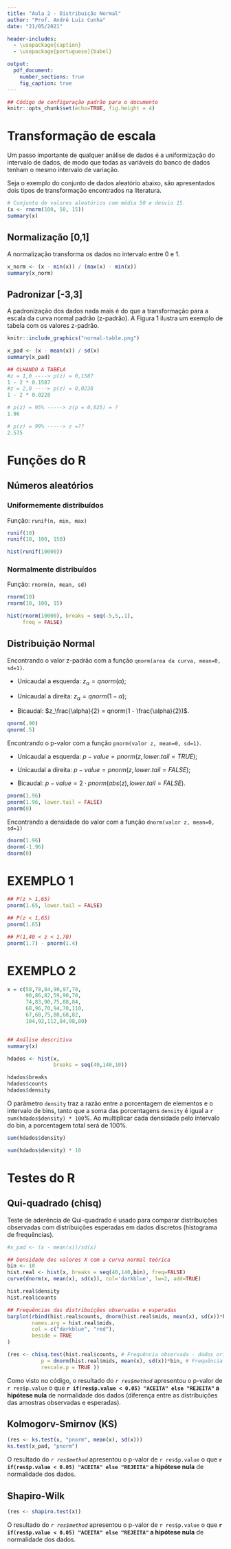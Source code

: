 ```yaml
---
title: "Aula 2 - Distribuição Normal"
author: "Prof. André Luiz Cunha"
date: "21/05/2021"

header-includes:
  - \usepackage{caption}
  - \usepackage[portuguese]{babel}

output:
  pdf_document:
    number_sections: true
    fig_caption: true
---
```


```r
## Código de configuração padrão para o documento
knitr::opts_chunk$set(echo=TRUE, fig.height = 4)

```


# Transformação de escala
  Um passo importante de qualquer análise de dados é a uniformização do intervalo de dados, 
  de modo que todas as variáveis do banco de dados tenham o mesmo intervalo de variação. 

  Seja o exemplo do conjunto de dados aleatório abaixo, são apresentados dois tipos de
  transformação encontrados na literatura.

```r
# Conjunto de valores aleatórios com média 50 e desvio 15.
(x <- rnorm(100, 50, 15))
summary(x)

```


## Normalização [0,1]

  A normalização transforma os dados no intervalo entre 0 e 1.


```r
x_norm <- (x - min(x)) / (max(x) - min(x))
summary(x_norm)

```

## Padronizar [-3,3]

  A padronização dos dados nada mais é do que a transformação para a escala da curva normal
  padrão (z-padrão). A Figura 1 ilustra um exemplo de tabela com os valores z-padrão.
 
```r
knitr::include_graphics("normal-table.png")

```

```r
x_pad <- (x - mean(x)) / sd(x)
summary(x_pad)

## OLHANDO A TABELA
#z = 1,0 ----> p(z) = 0,1587
1 - 2 * 0.1587
#z = 2,0 ----> p(z) = 0,0228
1 - 2 * 0.0228

# p(z) = 95% -----> z(p = 0,025) = ?
1.96

# p(z) = 99% -----> z =??
2.575

```


# Funções do R

## Números aleatórios

### Uniformemente distribuídos

  Função: `runif(n, min, max)`

```r
runif(10)
runif(10, 100, 150)

hist(runif(10000))

```

### Normalmente distribuídos

  Função: `rnorm(n, mean, sd)`

```r
rnorm(10)
rnorm(10, 100, 15)

hist(rnorm(10000), breaks = seq(-5,5,.1),
     freq = FALSE)

```


## Distribuição Normal

  Encontrando o valor z-padrão com a função `qnorm(area da curva, mean=0, sd=1)`.
  
  - Unicaudal a esquerda: $z_{\alpha} = qnorm(\alpha)$;
  
  - Unicaudal a direita: $z_{\alpha} = qnorm(1 - \alpha)$;
  
  - Bicaudal: $z_\frac{\alpha}{2} = qnorm(1 - \frac{\alpha}{2})$.

```r
qnorm(.90)
qnorm(.5)
```

  Encontrando o p-valor com a função `pnorm(valor z, mean=0, sd=1)`.
  
  - Unicaudal a esquerda: $p-value = pnorm(z, lower.tail=TRUE)$;
  
  - Unicaudal a direita: $p-value = pnorm(z, lower.tail=FALSE)$;
  
  - Bicaudal: $p-value = 2 \cdot pnorm(abs(z), lower.tail=FALSE)$.



```r
pnorm(1.96)
pnorm(1.96, lower.tail = FALSE)
pnorm(0)
```


  Encontrando a densidade do valor com a função `dnorm(valor z, mean=0, sd=1)`

```r
dnorm(1.96)
dnorm(-1.96)
dnorm(0)

```


# EXEMPLO 1 {-}

```r
## P(z > 1,65)
pnorm(1.65, lower.tail = FALSE)

## P(z < 1,65)
pnorm(1.65)

## P(1,40 < z < 1,70)
pnorm(1.7) - pnorm(1.4)
```



# EXEMPLO 2 {-}

```r
x = c(58,78,84,90,97,70,
      90,86,82,59,90,70,
      74,83,90,75,88,84,
      68,96,70,94,70,110,
      67,68,75,80,68,82,
      104,92,112,84,98,80)


## Análise descritiva
summary(x)

hdados <- hist(x, 
               breaks = seq(40,140,10))

hdados$breaks
hdados$counts
hdados$density
```


  O parâmetro `density` traz a razão entre a porcentagem de elementos e o intervalo de bins,
  tanto que a soma das porcentagens `density` é igual a `r sum(hdados$density) * 100`%. 
  Ao multiplicar cada densidade pelo intervalo do bin, a porcentagem total será de 100%.

```r
sum(hdados$density)

sum(hdados$density) * 10

```


# Testes do R

## Qui-quadrado (chisq)

 Teste de aderência de Qui-quadrado é usado para comparar distribuições observadas com 
 distribuições esperadas em dados discretos (histograma de frequências). 


```r
#x_pad <- (x - mean(x))/sd(x)

## Densidade dos valores X com a curva normal teórica
bin <- 10
hist.real <- hist(x, breaks = seq(40,140,bin), freq=FALSE)
curve(dnorm(x, mean(x), sd(x)), col='darkblue', lw=2, add=TRUE)

hist.real$density
hist.real$counts

## Frequências das distribuições observadas e esperadas
barplot(rbind(hist.real$counts, dnorm(hist.real$mids, mean(x), sd(x))*bin*length(x) ),
        names.arg = hist.real$mids,
        col = c("darkblue", "red"),
        beside = TRUE
)

(res <- chisq.test(hist.real$counts, # Frequência observada - dados originais
           p = dnorm(hist.real$mids, mean(x), sd(x))*bin, # Frequência teórica - distribuição normal
           rescale.p = TRUE ))
```

  Como visto no código, o resultado do *`r res$method`* apresentou o p-valor de `r res$p.value` o que **`r if(res$p.value < 0.05) "ACEITA" else "REJEITA"` a hipótese nula** de normalidade dos dados (diferença entre as distribuições das amostras observadas e esperadas).
  
## Kolmogorv-Smirnov (KS)

```r
(res <- ks.test(x, "pnorm", mean(x), sd(x)))
ks.test(x_pad, "pnorm")

```

 O resultado do *`r res$method` * apresentou o p-valor de `r res$p.value` o que **`r if(res$p.value < 0.05) "ACEITA" else "REJEITA"` a hipótese nula** de normalidade dos dados.

## Shapiro-Wilk
```r
(res <- shapiro.test(x))
```
  O resultado do *`r res$method` * apresentou o p-valor de `r res$p.value` o que **`r if(res$p.value < 0.05) "ACEITA" else "REJEITA"` a hipótese nula** de normalidade dos dados.


